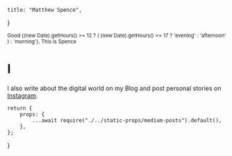 
    title: "Matthew Spence",
}

<div className="container mx-auto max-w-5xl flex items-center min-h-[22rem] md:py-16">
    <div>
        <div className="pb-4">
            <small className="text-secondary uppercase text-sm font-bold">Good {(new Date).getHours() >= 12 ?  ( (new Date).getHours() >= 17 ? 'evening' : 'afternoon' ) : 'morning'}, This is Spence</small>
        </div>
        <h1 className="text-3xl md:text-6xl lg:!text-8xl lg:pb-8">
            I <Typist sentences={["create", "code",]} pauseTime={"10000"} showCursor={false} startDelay={"200"} /><span className="text-secondary"><Typist sentences={["websites. ", "apps. ", "dreams. ",]} pauseTime={"5000"} startDelay={"800"} showCursor={false} /></span>
        </h1>
        <p className="py-8 md:text-xl text-heading">
            I also write about the digital world on my <Link href="/blog"><a>Blog</a></Link> and post personal stories on <a target="_blank" href="https://instagram.com/watchspence">Instagram</a>.
        </p>
        <div>
            <div className="inline-block max-w-3xl">
                <Cookies/>
            </div>
        </div>
    </div>
</div>

<div className="container mx-auto pb-12">
    <div className="prose prose-xl max-w-5xl mx-auto">
        <PostsCards limit={6} mediumPosts={props.mediumPosts} />
    </div>
</div>


    return {
        props: {
            ...await require("./../static-props/medium-posts").default(),
        },
    };
}
